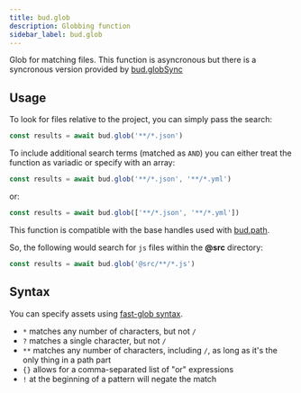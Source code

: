 ```yaml
---
title: bud.glob
description: Globbing function
sidebar_label: bud.glob
---
```


Glob for matching files. This function is asyncronous but there is a syncronous version provided by [bud.globSync](/docs/bud.globSync)

## Usage

To look for files relative to the project, you can simply pass the search:

```js
const results = await bud.glob('**/*.json')
```

To include additional search terms (matched as `AND`) you can either treat the function as variadic or specify with an array:

```js
const results = await bud.glob('**/*.json', '**/*.yml')
```

or:

```js
const results = await bud.glob(['**/*.json', '**/*.yml'])
```

This function is compatible with the base handles used with [bud.path](/docs/bud.path).

So, the following would search for `js` files within the **@src** directory:

```js
const results = await bud.glob('@src/**/*.js')
```

## Syntax

You can specify assets using [fast-glob syntax](https://git.io/JkGbw).

- `*` matches any number of characters, but not `/`
- `?` matches a single character, but not `/`
- `**` matches any number of characters, including `/`, as long as it's the only thing in a path part
- `{}` allows for a comma-separated list of "or" expressions
- `!` at the beginning of a pattern will negate the match

